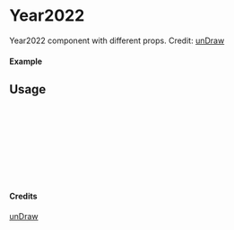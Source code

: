 
<Meta of={Year2022} title="unDraw/Year2022" />

# Year2022

Year2022 component with different props.
Credit: [unDraw](https://undraw.co/illustrations)

#### Example

<Canvas of={Year2022.Primary} />

## Usage

```ts
import { Year2022 } from "yadl-ui";

const Example = () => {
  return (
      <Year2022 />
  );
};

export default Example;
```

#### Credits
[unDraw](https://undraw.co/illustrations)
